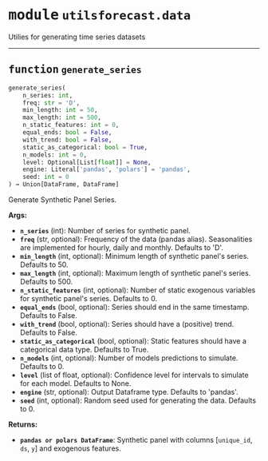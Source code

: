 



# <kbd>module</kbd> `utilsforecast.data`
Utilies for generating time series datasets 


---



## <kbd>function</kbd> `generate_series`

```python
generate_series(
    n_series: int,
    freq: str = 'D',
    min_length: int = 50,
    max_length: int = 500,
    n_static_features: int = 0,
    equal_ends: bool = False,
    with_trend: bool = False,
    static_as_categorical: bool = True,
    n_models: int = 0,
    level: Optional[List[float]] = None,
    engine: Literal['pandas', 'polars'] = 'pandas',
    seed: int = 0
) → Union[DataFrame, DataFrame]
```

Generate Synthetic Panel Series. 



**Args:**
 
 - <b>`n_series`</b> (int):  Number of series for synthetic panel. 
 - <b>`freq`</b> (str, optional):  Frequency of the data (pandas alias).  Seasonalities are implemented for hourly, daily and monthly.  Defaults to 'D'. 
 - <b>`min_length`</b> (int, optional):  Minimum length of synthetic panel's series.  Defaults to 50. 
 - <b>`max_length`</b> (int, optional):  Maximum length of synthetic panel's series.  Defaults to 500. 
 - <b>`n_static_features`</b> (int, optional):  Number of static exogenous variables  for synthetic panel's series. Defaults to 0. 
 - <b>`equal_ends`</b> (bool, optional):  Series should end in the same timestamp.  Defaults to False. 
 - <b>`with_trend`</b> (bool, optional):  Series should have a (positive) trend.  Defaults to False. 
 - <b>`static_as_categorical`</b> (bool, optional):  Static features should have a  categorical data type. Defaults to True. 
 - <b>`n_models`</b> (int, optional):  Number of models predictions to simulate.  Defaults to 0. 
 - <b>`level`</b> (list of float, optional):  Confidence level for intervals to  simulate for each model. Defaults to None. 
 - <b>`engine`</b> (str, optional):  Output Dataframe type. Defaults to 'pandas'. 
 - <b>`seed`</b> (int, optional):  Random seed used for generating the data.  Defaults to 0. 



**Returns:**
 
 - <b>`pandas or polars DataFrame`</b>:  Synthetic panel with columns [`unique_id`,  `ds`, `y`] and exogenous features. 


